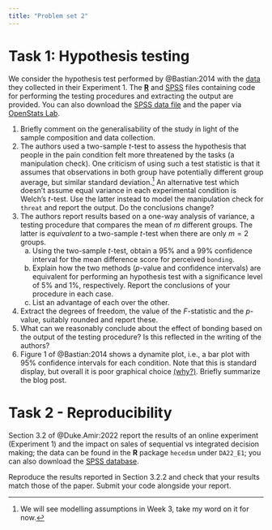```yaml
---
title: "Problem set 2"
---
```


# Task 1: Hypothesis testing

We consider the hypothesis test performed by @Bastian:2014 with the [data](https://lbelzile.github.io/hecedsm/reference/BJF14_S1.html) they collected in their Experiment 1. The [**R**](/evaluations/02-problem-set.R) and [SPSS](/evaluations/02-problem-set.sps) files containing code for performing the testing procedures and extracting the output are provided. You can also download the [SPSS data file](/files/data/SPSS/BJF14_S1.sav) and the paper via [OpenStats Lab](http://www.google.com/url?q=http%3A%2F%2Fjournals.sagepub.com%2Fstoken%2Fdefault%2Bdomain%2FyFi5kZDGWMGBNQY62zIE%2Ffull&sa=D&sntz=1&usg=AFQjCNEgRSiQLzbjFcLTBNEsoPdzjV1-ng). 

1. Briefly comment on the generalisability of the study in light of the sample composition and data collection.
2. The authors used a two-sample _t_-test to assess the hypothesis that people in the pain condition felt more threatened by the tasks (a manipulation check). One criticism of using such a test statistic is that it assumes that observations in both group have potentially different group average, but similar standard deviation.^[We will see modelling assumptions in Week 3, take my word on it for now.] An alternative test which doesn't assume equal variance in each experimental condition is Welch's _t_-test. Use the latter instead to model the manipulation check for `threat` and report the output. Do the conclusions change?
3. The authors report results based on a one-way analysis of variance, a testing procedure that compares the mean of $m$ different groups. The latter is *equivalent* to a two-sample _t_-test when there are only $m=2$ groups.
   a) Using the two-sample _t_-test, obtain a 95% and a 99% confidence interval for the mean difference score for perceived `bonding`. 
   b) Explain how the two methods (_p_-value and confidence intervals) are equivalent for performing an hypothesis test with a significance level of 5% and 1%, respectively. Report the conclusions of your procedure in each case.
   c) List an advantage of each over the other.
4. Extract the degrees of freedom, the value of the $F$-statistic and the _p_-value, suitably rounded and report these. 
5. What can we reasonably conclude about the effect of bonding based on the output of the testing procedure? Is this reflected in the writing of the authors?
6. Figure 1 of @Bastian:2014 shows a dynamite plot, i.e., a bar plot with 95% confidence intervals for each condition. Note that this is standard display, but overall it is poor graphical choice [(why?)](https://simplystatistics.org/posts/2019-02-21-dynamite-plots-must-die/). Briefly summarize the blog post.

# Task 2 - Reproducibility

Section 3.2 of @Duke.Amir:2022 report the results of an online experiment (Experiment 1) and the impact on sales of sequential vs integrated decision making; the data can be found in the **R** package `hecedsm` under `DA22_E1`; you can also download the [SPSS database](/files/data/SPSS/DA22_E1.sav).

Reproduce the results reported in Section 3.2.2 and check that your results match those of the paper. Submit your code alongside your report.



